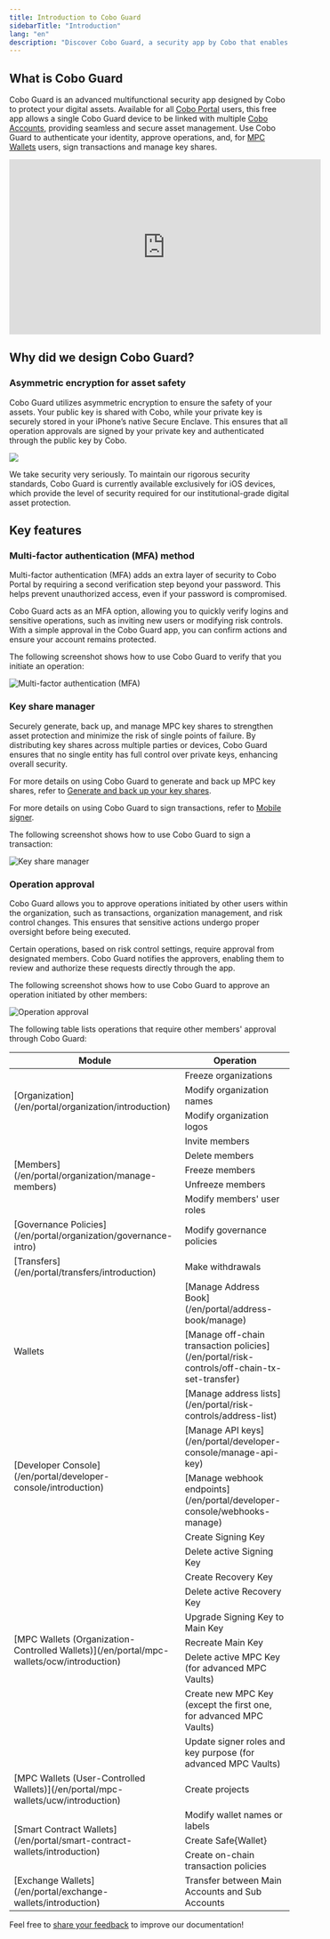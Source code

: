 ```yaml
---
title: Introduction to Cobo Guard
sidebarTitle: "Introduction"
lang: "en"
description: "Discover Cobo Guard, a security app by Cobo that enables secure digital asset management."
---
```


## What is Cobo Guard
Cobo Guard is an advanced multifunctional security app designed by Cobo to protect your digital assets. Available for all [Cobo Portal](/en/portal/introduction) users, this free app allows a single Cobo Guard device to be linked with multiple [Cobo Accounts](/en/accounts/introduction), providing seamless and secure asset management. Use Cobo Guard to authenticate your identity, approve operations, and, for [MPC Wallets](/en/portal/mpc-wallets/introduction) users, sign transactions and manage key shares.

<iframe width="560" height="315" src="https://www.youtube.com/embed/Prt4EMGq49c?si=Q-g8BXSso6CIG-fw" title="YouTube video player" frameborder="0" allow="accelerometer; autoplay; clipboard-write; encrypted-media; gyroscope; picture-in-picture; web-share" referrerpolicy="strict-origin-when-cross-origin" allowfullscreen></iframe>

## Why did we design Cobo Guard?
### Asymmetric encryption for asset safety
Cobo Guard utilizes asymmetric encryption to ensure the safety of your assets. Your public key is shared with Cobo, while your private key is securely stored in your iPhone’s native Secure Enclave. This ensures that all operation approvals are signed by your private key and authenticated through the public key by Cobo.

<img src="/en/images/organization/flow.svg" className="diagram"></img>

<Note>We take security very seriously. To maintain our rigorous security standards, Cobo Guard is currently available exclusively for iOS devices, which provide the level of security required for our institutional-grade digital asset protection.</Note>

## Key features

### Multi-factor authentication (MFA) method

Multi-factor authentication (MFA) adds an extra layer of security to Cobo Portal by requiring a second verification step beyond your password. This helps prevent unauthorized access, even if your password is compromised.  

Cobo Guard acts as an MFA option, allowing you to quickly verify logins and sensitive operations, such as inviting new users or modifying risk controls. With a simple approval in the Cobo Guard app, you can confirm actions and ensure your account remains protected.

The following screenshot shows how to use Cobo Guard to verify that you initiate an operation:

<img src="/en/images/cobo-guard/mfa.png" className="screenshot_modal" alt="Multi-factor authentication (MFA)" />

### Key share manager
Securely generate, back up, and manage MPC key shares to strengthen asset protection and minimize the risk of single points of failure. By distributing key shares across multiple parties or devices, Cobo Guard ensures that no single entity has full control over private keys, enhancing overall security. 

For more details on using Cobo Guard to generate and back up MPC key shares, refer to [Generate and back up your key shares](/en/guard/generate-and-back-up-key-shares).

For more details on using Cobo Guard to sign transactions, refer to [Mobile signer](/en/portal/mpc-wallets/ocw/holder-group-main-group#signer-type).

The following screenshot shows how to use Cobo Guard to sign a transaction:

<img src="/en/images/cobo-guard/sign-tx.png" className="screenshot_modal" alt="Key share manager" />

### Operation approval

Cobo Guard allows you to approve operations initiated by other users within the organization, such as transactions, organization management, and risk control changes. This ensures that sensitive actions undergo proper oversight before being executed.  

Certain operations, based on risk control settings, require approval from designated members. Cobo Guard notifies the approvers, enabling them to review and authorize these requests directly through the app.  

The following screenshot shows how to use Cobo Guard to approve an operation initiated by other members:

<img src="/en/images/cobo-guard/approve.png" className="screenshot_modal" alt="Operation approval" />

The following table lists operations that require other members' approval through Cobo Guard:

<table>
  <thead>
    <tr>
      <th>Module</th>
      <th>Operation</th>
    </tr>
  </thead>
  <tbody>
    <tr>
      <td rowspan="3">[Organization](/en/portal/organization/introduction)</td>
      <td>Freeze organizations</td>
    </tr>
    <tr>
      <td>Modify organization names</td>
    </tr>
    <tr>
      <td>Modify organization logos</td>
    </tr>
    <tr>
      <td rowspan="5">[Members](/en/portal/organization/manage-members)</td>
      <td>Invite members</td>
    </tr>
    <tr>
      <td>Delete members</td>
    </tr>
    <tr>
      <td>Freeze members</td>
    </tr>
    <tr>
      <td>Unfreeze members</td>
    </tr>
    <tr>
      <td>Modify members' user roles</td>
    </tr>
    <tr>
      <td>[Governance Policies](/en/portal/organization/governance-intro)</td>
      <td>Modify governance policies</td>
    </tr>
    <tr>
      <td>[Transfers](/en/portal/transfers/introduction)</td>
      <td>Make withdrawals</td>
    </tr>
    <tr>
      <td rowspan="3">Wallets</td>
      <td>[Manage Address Book](/en/portal/address-book/manage)</td>
    </tr>
    <tr>
      <td>[Manage off-chain transaction policies](/en/portal/risk-controls/off-chain-tx-set-transfer)</td>
    </tr>
    <tr>
      <td>[Manage address lists](/en/portal/risk-controls/address-list)</td>
    </tr>
    <tr>
      <td rowspan="2">[Developer Console](/en/portal/developer-console/introduction)</td>
      <td>[Manage API keys](/en/portal/developer-console/manage-api-key)</td>
    </tr>
    <tr>
      <td>[Manage webhook endpoints](/en/portal/developer-console/webhooks-manage)</td>
    </tr>
    <tr>
      <td rowspan="9">[MPC Wallets (Organization-Controlled Wallets)](/en/portal/mpc-wallets/ocw/introduction)</td>
      <td>Create Signing Key</td>
    </tr>
    <tr>
      <td>Delete active Signing Key</td>
    </tr>
    <tr>
      <td>Create Recovery Key</td>
    </tr>
    <tr>
      <td>Delete active Recovery Key</td>
    </tr>
    <tr>
      <td>Upgrade Signing Key to Main Key</td>
    </tr>
    <tr>
      <td>Recreate Main Key</td>
    </tr>
    <tr>
      <td>Delete active MPC Key (for advanced MPC Vaults)</td>
    </tr>
    <tr>
      <td>Create new MPC Key (except the first one, for advanced MPC Vaults)</td>
    </tr>
    <tr>
      <td>Update signer roles and key purpose (for advanced MPC Vaults)</td>
    </tr>
    <tr>
      <td>[MPC Wallets (User-Controlled Wallets)](/en/portal/mpc-wallets/ucw/introduction)</td>
      <td>Create projects</td>
    </tr>
    <tr>
      <td rowspan="3">[Smart Contract Wallets](/en/portal/smart-contract-wallets/introduction)</td>
      <td>Modify wallet names or labels</td>
    </tr>
    <tr>
      <td>Create Safe&#123;Wallet&#125;</td>
    </tr>
    <tr>
      <td>Create on-chain transaction policies</td>
    </tr>
    <tr>
      <td>[Exchange Wallets](/en/portal/exchange-wallets/introduction)</td>
      <td>Transfer between Main Accounts and Sub Accounts</td>
    </tr>
  </tbody>
</table>

<Tip>Feel free to [share your feedback](https://forms.zohopublic.com/cobo/form/DocumentFeedbackForm/formperma/QvLOhxJv1_JMsJ-1dleZ8Itb_7rzN-LtgvsDdxosoVI?referrername=manuals) to improve our documentation!</Tip>
